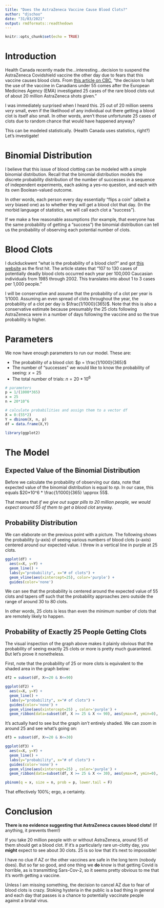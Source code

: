 ---
title: "Does the AstraZeneca Vaccine Cause Blood Clots?"
author: "djschoo"
date: "31/03/2021"
output: rmdformats::readthedown
---

```{r setup, include=FALSE}
knitr::opts_chunk$set(echo = TRUE)
```

# Introduction

Health Canada recently made the...interesting...decision to suspend the AstraZeneca Covidshield vaccine the other day due to fears that this vaccine causes blood clots. From [this article on CBC](https://www.cbc.ca/news/health/canada-suspends-astrazeneca-vaccine-covid-19-1.5968657), "the decision to halt the use of the vaccine in Canadians under 55 comes after the European Medicines Agency (EMA) investigated 25 cases of the rare blood clots out of about 20 million AstraZeneca shots given."

I was immediately surprised when I heard this. 25 out of 20 million seems *very* small, even if the likelihood of any individual out there getting a blood clot is itself also small. In other words, aren't those unfortunate 25 cases of clots due to random chance that would have happened anyway?

This can be modeled statistically. (Health Canada uses statistics, right?) Let's investigate!

# Binomial Distribution

I believe that this issue of blood clotting can be modeled with a simple binomial distribution. Recall that the binomial distribution models the discrete probability distribution of the number of successes in a sequence of independent experiments, each asking a yes–no question, and each with its own Boolean-valued outcome. 

In other words, each person every day essentially "flips a coin" (albeit a *very* biased one) as to whether they will get a blood clot that day. (In the morbid language of statistics, we will call each clot a "success"). 

If we make a few reasonable assumptions (for example, that everyone has the same probability of getting a "success") the binomial distribution can tell us the probability of observing each potential number of clots.

# Blood Clots 

I duckduckwent "what is the probability of a blood clot?" and got [this website](https://www.stoptheclot.org/blood-clot-information/blood-clots-in-the-united-states/) as the first hit. The article states that "107 to 130 cases of potentially deadly blood clots occurred each year per 100,000 Caucasian individuals from 1985 through 2002. This translates into about 1 to 3 cases per 1,000 people."

I will be conservative and assume that the probability of a clot per year is $1/1000$. Assuming an even spread of clots throughout the year, the probability of a clot per day is $\frac{1/1000}{365}$. Note that this is also a conservative estimate because presumably the 25 clots following AstraZeneca were in a number of days following the vaccine and so the true probability is higher.

# Parameters

We now have enough parameters to run our model. These are:

- The probability of a blood clot: $p = \frac{1/1000}{365}$
- The number of "successes" we would like to know the probability of seeing: $x = 25$
- The total number of trials: $n = 20*10^6$

```{r}
# parameters
p = 1/(1000*365)
x = 25
n = 20*10^6

# calculate probabilities and assign them to a vector df
X = 0:(55*2)
Y = dbinom(X, n, p)
df = data.frame(X,Y)

library(ggplot2)
```


# The Model

## Expected Value of the Binomial Distribution

Before we calculate the probability of observing our data, note that expected value of the binomial distribution is equal to $np$. In our case, this equals $20*10^6 * \frac{1/1000}{365} \approx 55$. 

That means that *if we give out sugar pills to 20 million people, we would expect around 55 of them to get a blood clot* anyway.

## Probability Distribution

We can elaborate on the previous point with a picture. The following shows the probability (y-axis) of seeing various numbers of blood clots (x-axis) centered around our expected value. I threw in a vertical line in purple at 25 clots.

```{r, warning=F, message=F}
ggplot(df) + 
  aes(x=X, y=Y) + 
  geom_line() + 
  labs(y="probability", x="# of clots") + 
  geom_vline(aes(xintercept=25), color='purple') + 
  guides(color='none')
```

We can see that the probability is centered around the expected value of 55 clots and tapers off such that the probability approaches zero outside the range of around 30 to 80 clots.

In other words, 25 clots is less than even the minimum number of clots that are remotely likely to happen.

## Probability of Exactly 25 People Getting Clots

The visual inspection of the graph above makes it plainly obvious that the probability of seeing exactly 25 clots or more is pretty much guaranteed. But let's prove it nonetheless.

First, note that the probability of 25 or more clots is equivalent to  the shaded area in the graph below:

```{r, warning=F, message=F}
df2 = subset(df, X>=20 & X<=90)

ggplot(df2) + 
  aes(x=X, y=Y) + 
  geom_line() + 
  labs(y="probability", x="# of clots") + 
  guides(color='none') +
  geom_vline(aes(xintercept=25) , color='purple') + 
  geom_ribbon(data=subset(df, X >= 25 & X <= 90), aes(ymax=Y, ymin=0), fill='purple', color=NA, alpha=.5)
```

It's actually hard to see but the graph *isn't* entirely shaded. We can zoom in around 25 and see what's going on:

```{r}
df3 = subset(df, X>=20 & X<=30)

ggplot(df3) + 
  aes(x=X, y=Y) + 
  geom_line() + 
  labs(y="probability", x="# of clots") + 
  guides(color='none') +
  geom_vline(aes(xintercept=25) , color='purple') + 
  geom_ribbon(data=subset(df, X >= 25 & X <= 30), aes(ymax=Y, ymin=0), fill='purple', color=NA, alpha=.5)
```

```{r}
pbinom(q = x, size = n, prob = p, lower.tail = F)
```

That effectively 100%; ergo, a certainty.

# Conclusion

**There is no evidence suggesting that AstraZeneca causes blood clots!** (If anything, it prevents them!)

If you take 20 million people with or without AstraZeneca, around 55 of them should get a blood clot. If it's a particularly rare un-clotty day, you **might** expect to see about 30 clots. 25 is so low that it's next to impossible!

I have no clue if AZ or the other vaccines are safe in the long term (nobody does). But so far so good, and one thing we **do** know is that getting Covid is horrible, as is transmitting Sars-Cov-2, so it seems pretty obvious to me that it's worth getting a vaccine. 

Unless I am missing something, the decision to cancel AZ due to fear of blood clots is crazy. Stoking hysteria in the public is a bad thing in general and each day that passes is a chance to potentially vaccinate people against a brutal virus. 